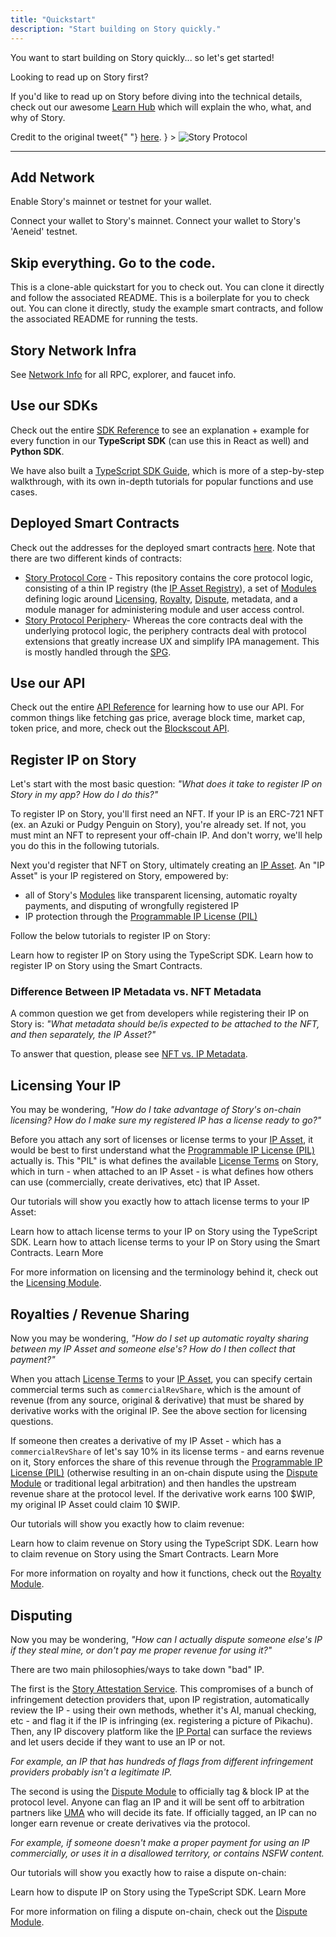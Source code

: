 ```yaml
---
title: "Quickstart"
description: "Start building on Story quickly."
---
```


You want to start building on Story quickly... so let's get started!

<Note>
Looking to read up on Story first?

If you'd like to read up on Story before diving into the technical details, check out our awesome [Learn Hub](https://learn.story.foundation/) which will explain the who, what, and why of Story.

</Note>

<Frame
  caption={
    <>
      Credit to the original tweet{" "}
      <a href="https://x.com/devrelius/status/1898756162675196098">here</a>.
    </>
  }
>
  <img
    src="https://files.readme.io/49a6d447c37d25ec4566db511dead5b70a641fab57088e1cbd24d8236e3bef19-image.png"
    alt="Story Protocol"
  />
</Frame>

---

## Add Network

Enable Story's mainnet or testnet for your wallet.

<CardGroup cols={2}>
  <Card
    title="Add Story Mainnet"
    icon="globe"
    href="https://chainid.network/chain/1514/"
    target="_blank"
  >
    Connect your wallet to Story's mainnet.
  </Card>
  <Card
    title="Add Story 'Aeneid' Testnet"
    icon="globe"
    href="https://chainid.network/chain/1315/"
    target="_blank"
  >
    Connect your wallet to Story's 'Aeneid' testnet.
  </Card>
</CardGroup>

## Skip everything. Go to the code.

<CardGroup cols={2}>
  <Card
    title="TypeScript Code Example"
    icon="user"
    href="https://github.com/storyprotocol/typescript-tutorial/tree/main"
    target="_blank"
  >
    This is a clone-able quickstart for you to check out. You can clone it
    directly and follow the associated README.
  </Card>
  <Card
    title="Smart Contract Code Example"
    icon="user"
    href="https://github.com/storyprotocol/story-protocol-boilerplate"
    target="_blank"
  >
    This is a boilerplate for you to check out. You can clone it directly, study
    the example smart contracts, and follow the associated README for running
    the tests.
  </Card>
</CardGroup>

## Story Network Infra

See [Network Info](doc:network-info) for all RPC, explorer, and faucet info.

## Use our SDKs

Check out the entire [SDK Reference](doc:sdk-overview) to see an explanation + example for every function in our **TypeScript SDK** (can use this in React as well) and **Python SDK**.

We have also built a [TypeScript SDK Guide](doc:typescript-sdk), which is more of a step-by-step walkthrough, with its own in-depth tutorials for popular functions and use cases.

## Deployed Smart Contracts

Check out the addresses for the deployed smart contracts [here](doc:deployed-smart-contracts). Note that there are two different kinds of contracts:

- [Story Protocol Core](https://github.com/storyprotocol/protocol-core-v1) - This repository contains the core protocol logic, consisting of a thin IP registry (the [IP Asset Registry](doc:ip-asset-registry)), a set of [Modules](doc:story-modules) defining logic around [Licensing](doc:licensing-module), [Royalty](doc:royalty-module), [Dispute](doc:dispute-module), metadata, and a module manager for administering module and user access control.
- [Story Protocol Periphery](https://github.com/storyprotocol/protocol-periphery-v1)- Whereas the core contracts deal with the underlying protocol logic, the periphery contracts deal with protocol extensions that greatly increase UX and simplify IPA management. This is mostly handled through the [SPG](doc:spg).

## Use our API

Check out the entire [API Reference](https://docs.story.foundation/reference/api-introduction) for learning how to use our API. For common things like fetching gas price, average block time, market cap, token price, and more, check out the [Blockscout API](doc:blockscout-api).

## Register IP on Story

Let's start with the most basic question: _"What does it take to register IP on Story in my app? How do I do this?"_

To register IP on Story, you'll first need an NFT. If your IP is an ERC-721 NFT (ex. an Azuki or Pudgy Penguin on Story), you're already set. If not, you must mint an NFT to represent your off-chain IP. And don't worry, we'll help you do this in the following tutorials.

Next you'd register that NFT on Story, ultimately creating an [IP Asset](doc:ip-asset). An "IP Asset" is your IP registered on Story, empowered by:

- all of Story's [Modules](doc:story-modules) like transparent licensing, automatic royalty payments, and disputing of wrongfully registered IP
- IP protection through the [Programmable IP License (PIL)](doc:programmable-ip-license)

Follow the below tutorials to register IP on Story:

<CardGroup cols={2}>
  <Card
    title="Using the SDK"
    icon="thumbs-up"
    href="https://docs.story.foundation/docs/register-an-ip-asset"
    target="_blank"
  >
    Learn how to register IP on Story using the TypeScript SDK.
  </Card>
  <Card
    title="Using the Smart Contracts"
    icon="thumbs-up"
    href="https://docs.story.foundation/docs/sc-register-an-ip-asset"
    target="_blank"
  >
    Learn how to register IP on Story using the Smart Contracts.
  </Card>
</CardGroup>

### Difference Between IP Metadata vs. NFT Metadata

A common question we get from developers while registering their IP on Story is: _"What metadata should be/is expected to be attached to the NFT, and then separately, the IP Asset?"_

To answer that question, please see [NFT vs. IP Metadata](https://docs.story.foundation/docs/ip-asset#nft-vs-ip-metadata).

## Licensing Your IP

You may be wondering, _"How do I take advantage of Story's on-chain licensing? How do I make sure my registered IP has a license ready to go?"_

Before you attach any sort of licenses or license terms to your [IP Asset](doc:ip-asset), it would be best to first understand what the [Programmable IP License (PIL)](doc:programmable-ip-license) actually is. This "PIL" is what defines the available [License Terms](doc:license-terms) on Story, which in turn - when attached to an IP Asset - is what defines how others can use (commercially, create derivatives, etc) that IP Asset.

Our tutorials will show you exactly how to attach license terms to your IP Asset:

<CardGroup cols={2}>
  <Card
    title="Using the SDK"
    icon="thumbs-up"
    href="https://docs.story.foundation/docs/attach-terms-to-an-ip-asset"
    target="_blank"
  >
    Learn how to attach license terms to your IP on Story using the TypeScript
    SDK.
  </Card>
  <Card
    title="Using the Smart Contracts"
    icon="thumbs-up"
    href="https://docs.story.foundation/docs/sc-attach-license-terms"
    target="_blank"
  >
    Learn how to attach license terms to your IP on Story using the Smart
    Contracts.
  </Card>
</CardGroup>

<Note>
Learn More

For more information on licensing and the terminology behind it, check out the [Licensing Module](doc:licensing-module).

</Note>

## Royalties / Revenue Sharing

Now you may be wondering, _"How do I set up automatic royalty sharing between my IP Asset and someone else's? How do I then collect that payment?"_

When you attach [License Terms](doc:license-terms) to your [IP Asset](doc:ip-asset), you can specify certain commercial terms such as `commercialRevShare`, which is the amount of revenue (from any source, original & derivative) that must be shared by derivative works with the original IP. See the above section for licensing questions.

If someone then creates a derivative of my IP Asset - which has a `commercialRevShare` of let's say 10% in its license terms - and earns revenue on it, Story enforces the share of this revenue through the [Programmable IP License (PIL)](doc:programmable-ip-license) (otherwise resulting in an on-chain dispute using the [Dispute Module](doc:dispute-module) or traditional legal arbitration) and then handles the upstream revenue share at the protocol level. If the derivative work earns 100 $WIP, my original IP Asset could claim 10 $WIP.

Our tutorials will show you exactly how to claim revenue:

<CardGroup cols={2}>
  <Card
    title="Using the SDK"
    icon="thumbs-up"
    href="https://docs.story.foundation/docs/claim-revenue"
    target="_blank"
  >
    Learn how to claim revenue on Story using the TypeScript SDK.
  </Card>
  <Card
    title="Using the Smart Contracts"
    icon="thumbs-up"
    href="https://docs.story.foundation/docs/sc-claiming-royalty"
    target="_blank"
  >
    Learn how to claim revenue on Story using the Smart Contracts.
  </Card>
</CardGroup>

<Note>
Learn More

For more information on royalty and how it functions, check out the [Royalty Module](doc:royalty-module).

</Note>

## Disputing

Now you may be wondering, _"How can I actually dispute someone else's IP if they steal mine, or don't pay me proper revenue for using it?"_

There are two main philosophies/ways to take down "bad" IP.

The first is the [Story Attestation Service](doc:story-attestation-service). This compromises of a bunch of infringement detection providers that, upon IP registration, automatically review the IP - using their own methods, whether it's AI, manual checking, etc - and flag it if the IP is infringing (ex. registering a picture of Pikachu). Then, any IP discovery platform like the [IP Portal](https://portal.story.foundation) can surface the reviews and let users decide if they want to use an IP or not.

_For example, an IP that has hundreds of flags from different infringement providers probably isn't a legitimate IP._

The second is using the [Dispute Module](doc:dispute-module) to officially tag & block IP at the protocol level. Anyone can flag an IP and it will be sent off to arbitration partners like [UMA](https://uma.xyz) who will decide its fate. If officially tagged, an IP can no longer earn revenue or create derivatives via the protocol.

_For example, if someone doesn't make a proper payment for using an IP commercially, or uses it in a disallowed territory, or contains NSFW content._

Our tutorials will show you exactly how to raise a dispute on-chain:

<CardGroup cols={1}>
  <Card
    title="Using the SDK"
    icon="thumbs-up"
    href="https://docs.story.foundation/docs/raise-a-dispute"
    target="_blank"
  >
    Learn how to dispute IP on Story using the TypeScript SDK.
  </Card>
</CardGroup>

<Note>
Learn More

For more information on filing a dispute on-chain, check out the [Dispute Module](doc:dispute-module).

</Note>
